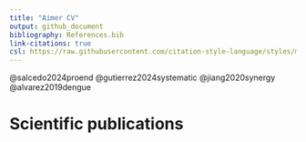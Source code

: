 ```yaml
---
title: "Aimer CV"
output: github_document
bibliography: References.bib
link-citations: true
csl: https://raw.githubusercontent.com/citation-style-language/styles/master/biomed-central.csl
---
```

@salcedo2024proend 
@gutierrez2024systematic
@jiang2020synergy
@alvarez2019dengue

# Scientific publications